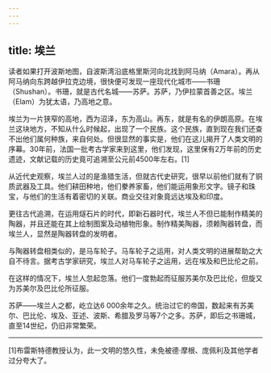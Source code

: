 ```yaml
---
---
---
```

title: 埃兰
---




读者如果打开波斯地图，自波斯湾沿底格里斯河向北找到阿马纳（Amara）。再从阿马纳向东跨越伊拉克边境，很快便可发现一座现代化城市——书珊（Shushan）。书珊，就是古代名城——苏萨。苏萨，乃伊拉蒙首善之区。埃兰（Elam）为犹太语，乃高地之意。

埃兰为一片狭窄的高地，西为沼泽，东为高山。再东，就是有名的伊朗高原。在埃兰这块地方，不知从什么时候起，出现了一个民族。这个民族，直到现在我们还查不出他们属何种族，来自何处。但很显然的事实是，他们在这儿揭开了人类文明的序幕。30年前，法国一批考古学家来到这里，他们发现，这里保有2万年前的历史遗迹，文献记载的历史竟可追溯至公元前4500年左右。[1]

从近代史观察，埃兰人过的是渔猎生活，但就古代史研究，很早以前他们就有了铜质武器及工具。他们耕田种地，他们豢养家畜，他们能运用象形文字。镜子和珠宝，与他们的生活有着密切的关联。商业交往对象竟远达埃及和印度。

更往古代追溯，在运用燧石片的时代，即新石器时代，埃兰人不但已能制作精美的陶器，并且还能在其上绘制图案及动植物形象。制作精美陶器，须赖陶器转盘，而埃兰人，显然是陶器转盘的发明者。

与陶器转盘相类似的，是马车轮子。马车轮子之运用，对人类文明的进展帮助之大自不待言。据考古学家研究，埃兰人对马车轮子之运用，远在埃及和巴比伦之前。

在这样的情况下，埃兰人忽起忽落。他们一度勃起而征服苏美尔及巴比伦，但旋又为苏美尔及巴比伦所征服。

苏萨——埃兰人之都，屹立达6 000余年之久。统治过它的帝国，数起来有苏美尔、巴比伦、埃及、亚述、波斯、希腊及罗马等7个之多。苏萨，即后之书珊城，直至14世纪，仍旧非常繁荣。



* * *



[1]布雷斯特德教授认为，此一文明的悠久性，未免被德·摩根、庞佩利及其他学者过分夸大了。